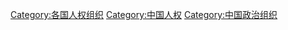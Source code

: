 [[Category:各国人权组织|Category:各国人权组织]]
[[Category:中国人权|Category:中国人权]]
[[Category:中国政治组织|Category:中国政治组织]]